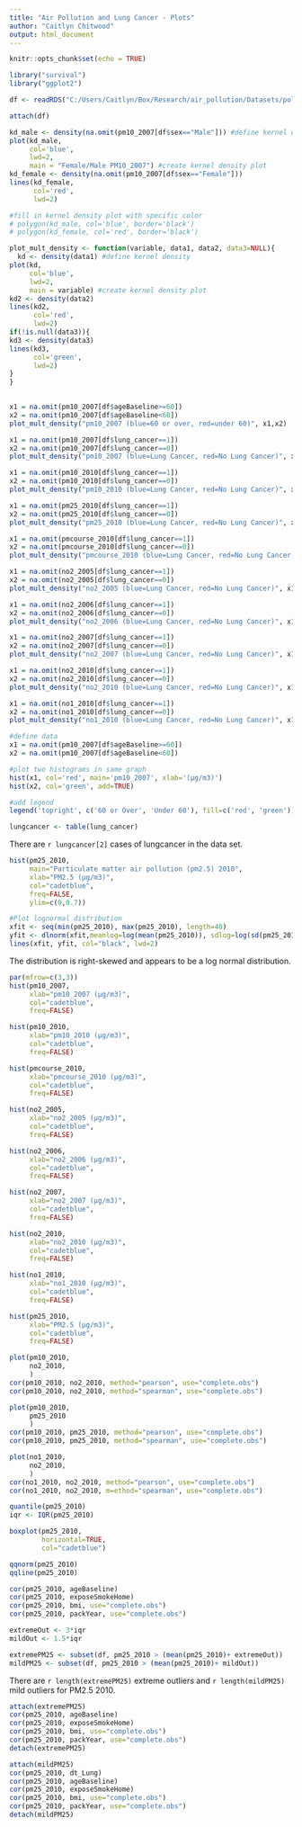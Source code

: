 ```yaml
---
title: "Air Pollution and Lung Cancer - Plots"
author: "Caitlyn Chitwood"
output: html_document
---
```


```r
knitr::opts_chunk$set(echo = TRUE)

library("survival")
library("ggplot2")
```

```r
df <- readRDS("C:/Users/Caitlyn/Box/Research/air_pollution/Datasets/pollution.rds")

attach(df)
```

```r
kd_male <- density(na.omit(pm10_2007[df$sex=="Male"])) #define kernel density
plot(kd_male,
     col='blue',
     lwd=2,
     main = "Female/Male PM10_2007") #create kernel density plot
kd_female <- density(na.omit(pm10_2007[df$sex=="Female"]))
lines(kd_female,
      col='red',
      lwd=2)

#fill in kernel density plot with specific color
# polygon(kd_male, col='blue', border='black')
# polygon(kd_female, col='red', border='black')
```
```r
plot_mult_density <- function(variable, data1, data2, data3=NULL){
  kd <- density(data1) #define kernel density
plot(kd,
     col='blue',
     lwd=2,
     main = variable) #create kernel density plot
kd2 <- density(data2)
lines(kd2,
      col='red',
      lwd=2)
if(!is.null(data3)){
kd3 <- density(data3)
lines(kd3,
      col='green',
      lwd=2)
}
}
  
```

```r
x1 = na.omit(pm10_2007[df$ageBaseline>=60])
x2 = na.omit(pm10_2007[df$ageBaseline<60])
plot_mult_density("pm10_2007 (blue=60 or over, red=under 60)", x1,x2)

```
```r
x1 = na.omit(pm10_2007[df$lung_cancer==1])
x2 = na.omit(pm10_2007[df$lung_cancer==0])
plot_mult_density("pm10_2007 (blue=Lung Cancer, red=No Lung Cancer)", x1,x2)

x1 = na.omit(pm10_2010[df$lung_cancer==1])
x2 = na.omit(pm10_2010[df$lung_cancer==0])
plot_mult_density("pm10_2010 (blue=Lung Cancer, red=No Lung Cancer)", x1,x2)

x1 = na.omit(pm25_2010[df$lung_cancer==1])
x2 = na.omit(pm25_2010[df$lung_cancer==0])
plot_mult_density("pm25_2010 (blue=Lung Cancer, red=No Lung Cancer)", x1,x2)

x1 = na.omit(pmcourse_2010[df$lung_cancer==1])
x2 = na.omit(pmcourse_2010[df$lung_cancer==0])
plot_mult_density("pmcourse_2010 (blue=Lung Cancer, red=No Lung Cancer)", x1,x2)

x1 = na.omit(no2_2005[df$lung_cancer==1])
x2 = na.omit(no2_2005[df$lung_cancer==0])
plot_mult_density("no2_2005 (blue=Lung Cancer, red=No Lung Cancer)", x1,x2)

x1 = na.omit(no2_2006[df$lung_cancer==1])
x2 = na.omit(no2_2006[df$lung_cancer==0])
plot_mult_density("no2_2006 (blue=Lung Cancer, red=No Lung Cancer)", x1,x2)

x1 = na.omit(no2_2007[df$lung_cancer==1])
x2 = na.omit(no2_2007[df$lung_cancer==0])
plot_mult_density("no2_2007 (blue=Lung Cancer, red=No Lung Cancer)", x1,x2)

x1 = na.omit(no2_2010[df$lung_cancer==1])
x2 = na.omit(no2_2010[df$lung_cancer==0])
plot_mult_density("no2_2010 (blue=Lung Cancer, red=No Lung Cancer)", x1,x2)

x1 = na.omit(no1_2010[df$lung_cancer==1])
x2 = na.omit(no1_2010[df$lung_cancer==0])
plot_mult_density("no1_2010 (blue=Lung Cancer, red=No Lung Cancer)", x1,x2)
```

```r
#define data
x1 = na.omit(pm10_2007[df$ageBaseline>=60])
x2 = na.omit(pm10_2007[df$ageBaseline<60])

#plot two histograms in same graph
hist(x1, col='red', main='pm10_2007', xlab='(μg/m3)')
hist(x2, col='green', add=TRUE)

#add legend
legend('topright', c('60 or Over', 'Under 60'), fill=c('red', 'green'))
```



```r
lungcancer <- table(lung_cancer)
```

There are `r lungcancer[2]` cases of lungcancer in the data set.

```r
hist(pm25_2010, 
     main="Particulate matter air pollution (pm2.5) 2010",
     xlab="PM2.5 (μg/m3)",
     col="cadetblue",
     freq=FALSE,
     ylim=c(0,0.7))

#Plot lognormal distribution
xfit <- seq(min(pm25_2010), max(pm25_2010), length=40)
yfit <- dlnorm(xfit,meanlog=log(mean(pm25_2010)), sdlog=log(sd(pm25_2010)))
lines(xfit, yfit, col="black", lwd=2)

```

The distribution is right-skewed and appears to be a log normal distribution.

```r
par(mfrow=c(3,3))
hist(pm10_2007, 
     xlab="pm10_2007 (μg/m3)",
     col="cadetblue",
     freq=FALSE)

hist(pm10_2010, 
     xlab="pm10_2010 (μg/m3)",
     col="cadetblue",
     freq=FALSE)

hist(pmcourse_2010, 
     xlab="pmcourse_2010 (μg/m3)",
     col="cadetblue",
     freq=FALSE)

hist(no2_2005, 
     xlab="no2_2005 (μg/m3)",
     col="cadetblue",
     freq=FALSE)

hist(no2_2006, 
     xlab="no2_2006 (μg/m3)",
     col="cadetblue",
     freq=FALSE)

hist(no2_2007, 
     xlab="no2_2007 (μg/m3)",
     col="cadetblue",
     freq=FALSE)

hist(no2_2010, 
     xlab="no2_2010 (μg/m3)",
     col="cadetblue",
     freq=FALSE)

hist(no1_2010, 
     xlab="no1_2010 (μg/m3)",
     col="cadetblue",
     freq=FALSE)

hist(pm25_2010, 
     xlab="PM2.5 (μg/m3)",
     col="cadetblue",
     freq=FALSE)
```

```r
plot(pm10_2010, 
     no2_2010, 
     )
cor(pm10_2010, no2_2010, method="pearson", use="complete.obs")
cor(pm10_2010, no2_2010, method="spearman", use="complete.obs")
```

```r
plot(pm10_2010, 
     pm25_2010 
     )
cor(pm10_2010, pm25_2010, method="pearson", use="complete.obs")
cor(pm10_2010, pm25_2010, method="spearman", use="complete.obs")
```
```r
plot(no1_2010, 
     no2_2010, 
     )
cor(no1_2010, no2_2010, method="pearson", use="complete.obs")
cor(no1_2010, no2_2010, m=ethod="spearman", use="complete.obs")
```

```r
quantile(pm25_2010)
iqr <- IQR(pm25_2010)

boxplot(pm25_2010, 
        horizontal=TRUE,
        col="cadetblue")
```

```r
qqnorm(pm25_2010)
qqline(pm25_2010)
```

```r
cor(pm25_2010, ageBaseline)
cor(pm25_2010, exposeSmokeHome)
cor(pm25_2010, bmi, use="complete.obs")
cor(pm25_2010, packYear, use="complete.obs")
```


```r
extremeOut <- 3*iqr
mildOut <- 1.5*iqr

extremePM25 <- subset(df, pm25_2010 > (mean(pm25_2010)+ extremeOut))
mildPM25 <- subset(df, pm25_2010 > (mean(pm25_2010)+ mildOut))
```

There are `r length(extremePM25)` extreme outliers and `r length(mildPM25)` mild outliers for PM2.5 2010.

```r
attach(extremePM25)
cor(pm25_2010, ageBaseline)
cor(pm25_2010, exposeSmokeHome)
cor(pm25_2010, bmi, use="complete.obs")
cor(pm25_2010, packYear, use="complete.obs")
detach(extremePM25)
```

```r
attach(mildPM25)
cor(pm25_2010, dt_Lung)
cor(pm25_2010, ageBaseline)
cor(pm25_2010, exposeSmokeHome)
cor(pm25_2010, bmi, use="complete.obs")
cor(pm25_2010, packYear, use="complete.obs")
detach(mildPM25)
```
